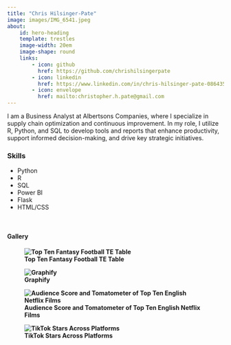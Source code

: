 ```yaml
---
title: "Chris Hilsinger-Pate"
image: images/IMG_6541.jpeg
about: 
    id: hero-heading
    template: trestles
    image-width: 20em
    image-shape: round
    links:
        - icon: github
          href: https://github.com/chrishilsingerpate
        - icon: linkedin
          href: https://www.linkedin.com/in/chris-hilsinger-pate-086435173/
        - icon: envelope 
          href: mailto:christopher.h.pate@gmail.com
---
```


:::{#hero-heading}

I am a Business Analyst at Albertsons Companies, where I specialize in supply chain optimization and continuous improvement. In my role, I utilize R, Python, and SQL to develop tools and reports that enhance productivity, support informed decision-making, and drive key strategic initiatives.

### Skills
* Python
* R   
* SQL 
* Power BI
* Flask
* HTML/CSS

:::
<br>
<h4 class="gallery-header center">Gallery<h4>

![Top Ten Fantasy Football TE Table](visualizations/Tight End Fantasy Football Data.jpeg)

![Graphify](visualizations/graphify_video (1).gif)

![Audience Score and Tomatometer of Top Ten English Netflix Films](visualizations/Netflix_Visualization.jpeg)

![TikTok Stars Across Platforms](visualizations/followerjan23.png)